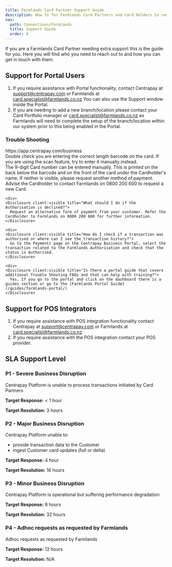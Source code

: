 ```yaml
---
title: Farmlands Card Partner Support Guide
description: How to for Farmlands Card Partners and Card Holders to request support from the relevant company and teams to get the help they need.
nav:
  path: Connections/Farmlands
  title: Support Guide
  order: 4
---
```



If you are a Farmlands Card Partner needing extra support this is the guide for you. Here you will find who you need to reach out to and how you can get in touch with them.

## Support for Portal Users

1. If you require assistance with Portal functionality, contact Centrapay at support@centrapay.com or Farmlands at card.specialist@farmlands.co.nz
You can also use the Support window inside the Portal.
2. If you are needing to add a new branch/location please contact your Card Portfolio manager or card.specialist@farmlands.co.nz as Farmlands will need to complete the setup of the branch/location within our system prior to this being enabled in the Portal.

### Trouble Shooting

<Faq>
  <div>
    <Disclosure client:visible title="What is the address for the portal?">
      https://app.centrapay.com/business
    </Disclosure>
  </div>

  <div>
    <Disclosure client:visible title="I am getting an invalid barcode message in the portal">
      Double check you are entering the correct length barcode on the card. If you are using the scan feature, try to enter it manually instead.
    </Disclosure>
  </div>

  <div>
    <Disclosure client:visible title="What if the barcode will not scan or is obscured?">
      The 9-digit Card number can be entered manually. This is printed on the back below the barcode and on the front of the card under the Cardholder's name. If neither is visible, please request another method of payment. Advise the Cardholder to contact Farmlands on 0800 200 600 to request a new Card.
    </Disclosure>
  </div>

    <div>
    <Disclosure client:visible title="What should I do if the Authorisation is declined?">
      Request an alternative form of payment from your customer. Refer the Cardholder to Farmlands on 0800 200 600 for further information.
    </Disclosure>
  </div>

    <div>
    <Disclosure client:visible title="How do I check if a transaction was authorised or where can I see the transaction history?">
      Go to the Payments page on the Centrapay Business Portal, select the transaction related to the Farmlands Authorisation and check that the status is Authorised.
    </Disclosure>
  </div>

    <div>
    <Disclosure client:visible title="Is there a portal guide that covers additional Trouble Shooting FAQs and that can help with training?">
      Yes. If you go to the portal and click on the dashboard there is a guides section or go to the [Farmlands Portal Guide](/guides/farmlands-portal/)
    </Disclosure>
  </div>
</Faq>

## Support for POS Integrators

1. If you require assistance with POS integration functionality contact Centrapay at support@centrapay.com or Farmlands at card.specialist@farmlands.co.nz
2. If you require assistance with the POS integration contact your POS provider.

## SLA Support Level

### P1 - Severe Business Disruption

Centrapay Platform is unable to process transactions initiated by Card Partners

**Target Response:** < 1 hour

**Target Resolution:** 3 hours

### P2 - Major Business Disruption

Centrapay Platform unable to:

- provide transaction data to the Customer
- ingest Customer card updates (full or delta)

**Target Response:** 4 hour

**Target Resolution:** 16 hours

### P3 - Minor Business Disruption

Centrapay Platform is operational but suffering performance degradation

**Target Response:** 8 hours

**Target Resolution:** 32 hours

### P4 - Adhoc requests as requested by Farmlands

Adhoc requests as requested by Farmlands

**Target Response:** 12 hours

**Target Resolution:** N/A
